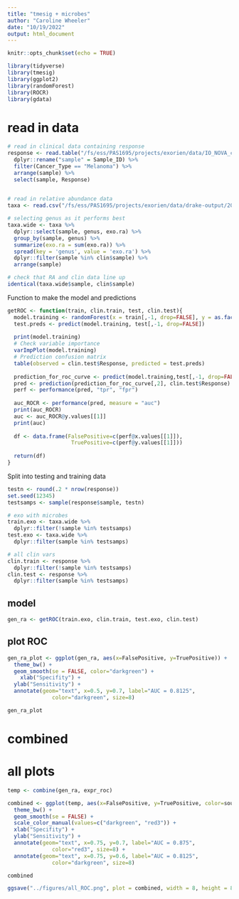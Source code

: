 ```yaml
---
title: "tmesig + microbes"
author: "Caroline Wheeler"
date: "10/19/2022"
output: html_document
---
```


```r
knitr::opts_chunk$set(echo = TRUE)

library(tidyverse)
library(tmesig)
library(ggplot2)
library(randomForest)
library(ROCR)
library(gdata)
```

# read in data
```r
# read in clinical data containing response
response <- read.table("/fs/ess/PAS1695/projects/exorien/data/IO_NOVA_clin.txt", header = TRUE) %>%
  dplyr::rename("sample" = Sample_ID) %>%
  filter(Cancer_Type == "Melanoma") %>%
  arrange(sample) %>%
  select(sample, Response)
  

# read in relative abundance data
taxa <- read.csv("/fs/ess/PAS1695/projects/exorien/data/drake-output/2022-03-16/2022-03-16_RA-with-taxonomy.csv")

# selecting genus as it performs best
taxa.wide <- taxa %>%
  dplyr::select(sample, genus, exo.ra) %>%
  group_by(sample, genus) %>%
  summarize(exo.ra = sum(exo.ra)) %>%
  spread(key = 'genus', value = 'exo.ra') %>%
  dplyr::filter(sample %in% clin$sample) %>%
  arrange(sample)

# check that RA and clin data line up
identical(taxa.wide$sample, clin$sample)
```

######## Function to make the model and predictions ######
```r
getROC <- function(train, clin.train, test, clin.test){
  model.training <- randomForest(x = train[,-1, drop=FALSE], y = as.factor(clin.train$Response))
  test.preds <- predict(model.training, test[,-1, drop=FALSE])
  
  print(model.training)
  # Check variable importance
  varImpPlot(model.training)
  # Prediction confusion matrix
  table(observed = clin.test$Response, predicted = test.preds)
  
  prediction_for_roc_curve <- predict(model.training,test[,-1, drop=FALSE],type="prob")
  pred <- prediction(prediction_for_roc_curve[,2], clin.test$Response)
  perf <- performance(pred, "tpr", "fpr")
  
  auc_ROCR <- performance(pred, measure = "auc")
  print(auc_ROCR)
  auc <- auc_ROCR@y.values[[1]]
  print(auc)
  
  df <- data.frame(FalsePositive=c(perf@x.values[[1]]),
                    TruePositive=c(perf@y.values[[1]]))
  
  return(df)
}
```

Split into testing and training data
```r
testn <- round(.2 * nrow(response))
set.seed(12345)
testsamps <- sample(response$sample, testn)

# exo with microbes
train.exo <- taxa.wide %>%
  dplyr::filter(!sample %in% testsamps)
test.exo <- taxa.wide %>%
  dplyr::filter(sample %in% testsamps)

# all clin vars
clin.train <- response %>%
  dplyr::filter(!sample %in% testsamps)
clin.test <- response %>%
  dplyr::filter(sample %in% testsamps)
```

## model
```r
gen_ra <- getROC(train.exo, clin.train, test.exo, clin.test)
```

## plot ROC
```r
gen_ra_plot <- ggplot(gen_ra, aes(x=FalsePositive, y=TruePositive)) + 
  theme_bw() +
  geom_smooth(se = FALSE, color="darkgreen") +
    xlab("Specifity") +
  ylab("Sensitivity") +
  annotate(geom="text", x=0.5, y=0.7, label="AUC = 0.8125",
              color="darkgreen", size=8) 

gen_ra_plot
```
# combined

# all plots
```r
temp <- combine(gen_ra, expr_roc)

combined <- ggplot(temp, aes(x=FalsePositive, y=TruePositive, color=source)) + 
  theme_bw() +
  geom_smooth(se = FALSE) +
  scale_color_manual(values=c("darkgreen", "red3")) +
  xlab("Specifity") +
  ylab("Sensitivity") +
  annotate(geom="text", x=0.75, y=0.7, label="AUC = 0.875",
              color="red3", size=8) + 
  annotate(geom="text", x=0.75, y=0.6, label="AUC = 0.8125",
              color="darkgreen", size=8)

combined

ggsave("../figures/all_ROC.png", plot = combined, width = 8, height = 8, dpi = 400)
```

